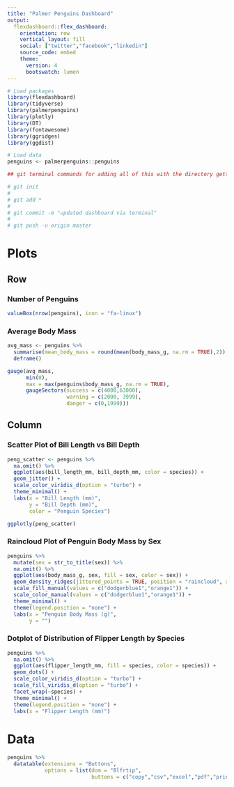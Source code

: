 ```yaml
---
title: "Palmer Penguins Dashboard"
output: 
  flexdashboard::flex_dashboard:
    orientation: row
    vertical_layout: fill
    social: ["twitter","facebook","linkedin"]
    source_code: embed
    theme:
      version: 4
      bootswatch: lumen
---
```


```r
# Load packages
library(flexdashboard)
library(tidyverse)
library(palmerpenguins)
library(plotly)
library(DT)
library(fontawesome)
library(ggridges)
library(ggdist)

# Load data
penguins <- palmerpenguins::penguins

## git terminal commands for adding all of this with the directory getting created to host the webpage automatically

# git init 
# 
# git add *
# 
# git commit -m "updated dashboard via terminal"
# 
# git push -u origin master

```

Plots {data-navmenu="Pages"}
=======================================================================

<!--sidebar {.sidebar}
-----------------------------------------------------------------------

### Penguin Stats

The number of penguins in the data is `r nrow(penguins)`

!-->

Row
-----------------------------------------------------------------------

### Number of Penguins

```r

valueBox(nrow(penguins), icon = "fa-linux")

```

### Average Body Mass

```r

avg_mass <- penguins %>% 
  summarise(mean_body_mass = round(mean(body_mass_g, na.rm = TRUE),2)) %>% 
  deframe()

gauge(avg_mass,
      min(0),
      max = max(penguins$body_mass_g, na.rm = TRUE),
      gaugeSectors(success = c(4000,63000),
                   warning = c(2000, 3999),
                   danger = c(0,1999)))

```


Column {.tabset}
-----------------------------------------------------------------------

### Scatter Plot of Bill Length vs Bill Depth

```r

peng_scatter <- penguins %>% 
  na.omit() %>% 
  ggplot(aes(bill_length_mm, bill_depth_mm, color = species)) +
  geom_jitter() +
  scale_color_viridis_d(option = "turbo") +
  theme_minimal() +
  labs(x = "Bill Length (mm)",
       y = "Bill Depth (mm)",
       color = "Penguin Species")

ggplotly(peng_scatter)

```



### Raincloud Plot of Penguin Body Mass by Sex

```r

penguins %>%
  mutate(sex = str_to_title(sex)) %>% 
  na.omit() %>% 
  ggplot(aes(body_mass_g, sex, fill = sex, color = sex)) +
  geom_density_ridges(jittered_points = TRUE, position = "raincloud", alpha = 0.5) +
  scale_fill_manual(values = c("dodgerblue1","orange1")) +
  scale_color_manual(values = c("dodgerblue1","orange1")) +
  theme_minimal() +
  theme(legend.position = "none") +
  labs(x = "Penguin Body Mass (g)",
       y = "")
```

### Dotplot of Distribution of Flipper Length by Species

```r

penguins %>% 
  na.omit() %>% 
  ggplot(aes(flipper_length_mm, fill = species, color = species)) +
  geom_dots() +
  scale_color_viridis_d(option = "turbo") +
  scale_fill_viridis_d(option = "turbo") +
  facet_wrap(~species) +
  theme_minimal() +
  theme(legend.position = "none") +
  labs(x = "Flipper Length (mm)")

```

Data {data-navmenu="Pages"}
=====================================================

```r

penguins %>% 
  datatable(extensions = "Buttons",
            options = list(dom = "Blfrtip",
                           buttons = c("copy","csv","excel","pdf","print")))

```

